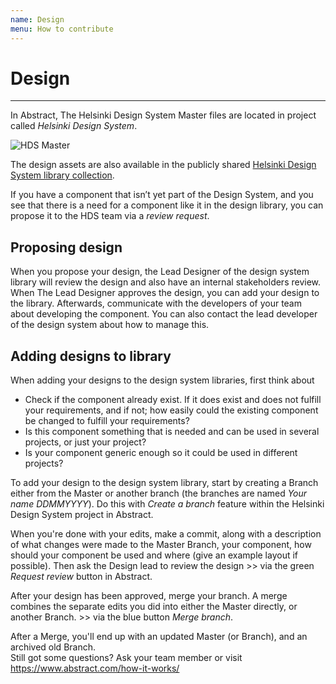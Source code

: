 ```yaml
---
name: Design
menu: How to contribute
---
```


# Design

---

In Abstract, The Helsinki Design System Master files are located in project called _Helsinki Design System_.

![HDS Master](../../static/hds-master.png "HDS Master")

The design assets are also available in the publicly shared [Helsinki Design System library collection](https://share.goabstract.com/bc16e8b2-b95f-4fac-b36b-f51097695cc7).

If you have a component that isn’t yet part of the Design System, and you see that there is a need for a component like it in the design library, you can propose it to the HDS team via a _review request_.

## Proposing design

When you propose your design, the Lead Designer of the design system library will review the design and also have an internal stakeholders review. When The Lead Designer approves the design, you can add your design to the library. Afterwards, communicate with the developers of your team about developing the component. You can also contact the lead developer of the design system about how to manage this.

## Adding designs to library

When adding your designs to the design system libraries, first think about

- Check if the component already exist. If it does exist and does not fulfill your requirements, and if not; how easily could the existing component be changed to fulfill your requirements?
- Is this component something that is needed and can be used in several projects, or just your project?
- Is your component generic enough so it could be used in different projects?

To add your design to the design system library, start by creating a Branch either from the Master or another branch (the branches are named _Your name DDMMYYYY_). Do this with _Create a branch_ feature within the Helsinki Design System project in Abstract.

When you're done with your edits, make a commit, along with a description of what changes were made to the Master Branch, your component, how should your component be used and where (give an example layout if possible). Then ask the Design lead to review the design >> via the green _Request review_ button in Abstract.

After your design has been approved, merge your branch. A merge combines the separate edits you did into either the Master directly, or another Branch. >> via the blue button _Merge branch_.

After a Merge, you'll end up with an updated Master (or Branch), and an archived old Branch.  
Still got some questions? Ask your team member or visit https://www.abstract.com/how-it-works/
